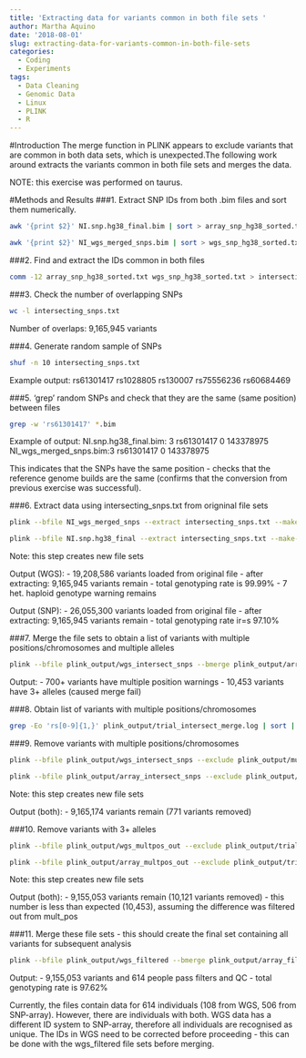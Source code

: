```yaml
---
title: 'Extracting data for variants common in both file sets '
author: Martha Aquino
date: '2018-08-01'
slug: extracting-data-for-variants-common-in-both-file-sets
categories:
  - Coding
  - Experiments
tags:
  - Data Cleaning
  - Genomic Data
  - Linux
  - PLINK
  - R
---
```


#Introduction
The merge function in PLINK appears to exclude variants that are common in both data sets, which is unexpected.The following work around extracts the variants common in both file sets and merges the data. 

NOTE: this exercise was performed on taurus. 

#Methods and Results
###1. Extract SNP IDs from both .bim files and sort them numerically. 
```bash
awk '{print $2}' NI.snp.hg38_final.bim | sort > array_snp_hg38_sorted.txt

awk '{print $2}' NI_wgs_merged_snps.bim | sort > wgs_snp_hg38_sorted.txt

```

###2. Find and extract the IDs common in both files
```bash
comm -12 array_snp_hg38_sorted.txt wgs_snp_hg38_sorted.txt > intersecting_snps.txt
```

###3. Check the number of overlapping SNPs
```bash
wc -l intersecting_snps.txt
```

Number of overlaps: 9,165,945 variants

###4. Generate random sample of SNPs
```bash
shuf -n 10 intersecting_snps.txt
```
Example output:
rs61301417
rs1028805
rs130007
rs75556236
rs60684469

###5. 'grep' random SNPs and check that they are the same (same position) between files
```bash
grep -w 'rs61301417' *.bim
```
Example of output: 
NI.snp.hg38_final.bim: 3 rs61301417 0 143378975
NI_wgs_merged_snps.bim:3 rs61301417 0 143378975

This indicates that the SNPs have the same position - checks that the reference genome builds are the same (confirms that the conversion from previous exercise was successful).

###6. Extract data using intersecting_snps.txt from origninal file sets
```bash
plink --bfile NI_wgs_merged_snps --extract intersecting_snps.txt --make-bed --out plink_output/wgs_intersect_snps

plink --bfile NI.snp.hg38_final --extract intersecting_snps.txt --make-bed --out plink_output/array_intersect_snps

```
Note: this step creates new file sets

Output (WGS): 
  - 19,208,586 variants loaded from original file
  - after extracting: 9,165,945 variants remain
  - total genotyping rate is 99.99%
  - 7 het. haploid genotype warning remains 
  
Output (SNP): 
  - 26,055,300 variants loaded from original file
  - after extracting: 9,165,945 variants remain
  - total genotyping rate ir=s 97.10% 

###7. Merge the file sets to obtain a list of variants with multiple positions/chromosomes and multiple alleles
```bash
plink --bfile plink_output/wgs_intersect_snps --bmerge plink_output/array_intersect_snps.bed plink_output/array_intersect_snps.bim plink_output/array_intersect_snps.fam --make-bed --out plink_output/trial_intersect_merge
```

Output: 
   - 700+ variants have multiple position warnings
   - 10,453 variants have 3+ alleles (caused merge fail)
   
###8. Obtain list of variants with multiple positions/chromosomes
```bash
grep -Eo 'rs[0-9]{1,}' plink_output/trial_intersect_merge.log | sort | uniq > plink_output/multpos_var.txt
```

###9. Remove variants with multiple positions/chromosomes
```bash
plink --bfile plink_output/wgs_intersect_snps --exclude plink_output/multpos_var.txt --make-bed --out plink_output/wgs_multpos_out

plink --bfile plink_output/array_intersect_snps --exclude plink_output/multpos_var.txt --make-bed --out plink_output/array_multpos_out
```
Note: this step creates new file sets 

Output (both): 
  - 9,165,174 variants remain (771 variants removed)
  
###10. Remove variants with 3+ alleles
```bash
plink --bfile plink_output/wgs_multpos_out --exclude plink_output/trial_intersect_merge-merge.missnp --make-bed --out plink_output/wgs_filtered

plink --bfile plink_output/array_multpos_out --exclude plink_output/trial_intersect_merge-merge.missnp --make-bed --out plink_output/array_filtered
```
Note: this step creates new file sets

Output (both):
  - 9,155,053 variants remain (10,121 variants removed) - this number is less than expected (10,453), assuming the difference was filtered out from mult_pos
  
###11. Merge these file sets - this should create the final set containing all variants for subsequent analysis
```bash
plink --bfile plink_output/wgs_filtered --bmerge plink_output/array_filtered.bed plink_output/array_filtered.bim plink_output/array_filtered.fam --make-bed --out plink_output/filtered_snp_merge
```

Output: 
   - 9,155,053 variants and 614 people pass filters and QC
   - total genotyping rate is 97.62%

Currently, the files contain data for 614 individuals (108 from WGS, 506 from SNP-array). However, there are individuals with both. WGS data has a different ID system to SNP-array, therefore all individuals are recognised as unique. The IDs in WGS need to be corrected before proceeding - this can be done with the wgs_filtered file sets before merging. 